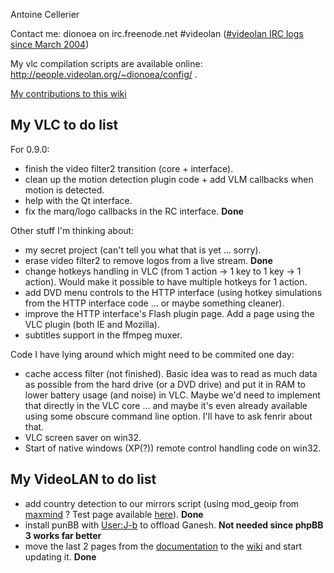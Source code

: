 Antoine Cellerier

Contact me: dionoea on irc.freenode.net #videolan
([http://dionoea.chewa.net/irc/videolan #videolan IRC logs since March 2004])

My vlc compilation scripts are available online: http://people.videolan.org/~dionoea/config/ .

[[Special:Contributions/Dionoea|My contributions to this wiki]]

== My VLC to do list ==

For 0.9.0:
* finish the video filter2 transition (core + interface).
* clean up the motion detection plugin code + add VLM callbacks when motion is detected.
* help with the Qt interface.
* fix the marq/logo callbacks in the RC interface. '''Done'''
Other stuff I'm thinking about:
* my secret project (can't tell you what that is yet ... sorry).
* erase video filter2 to remove logos from a live stream. '''Done'''
* change hotkeys handling in VLC (from 1 action -> 1 key to 1 key -> 1 action). Would make it possible to have multiple hotkeys for 1 action.
* add DVD menu controls to the HTTP interface (using hotkey simulations from the HTTP interface code ... or maybe something cleaner).
* improve the HTTP interface's Flash plugin page. Add a page using the VLC plugin (both IE and Mozilla).
* subtitles support in the ffmpeg muxer.

Code I have lying around which might need to be commited one day:
* cache access filter (not finished). Basic idea was to read as much data as possible from the hard drive (or a DVD drive) and put it in RAM to lower battery usage (and noise) in VLC. Maybe we'd need to implement that directly in the VLC core ... and maybe it's even already available using some obscure command line option. I'll have to ask fenrir about that.
* VLC screen saver on win32.
* Start of native windows (XP(?)) remote control handling code on win32.

== My VideoLAN to do list ==

* add country detection to our mirrors script (using mod_geoip from [http://www.maxmind.com maxmind] ? Test page available [http://dionoea.chewa.net/geoip.php here]). '''Done'''
* install punBB with [[User:J-b]] to offload Ganesh. '''Not needed since phpBB 3 works far better'''
* move the last 2 pages from the [http://www.videolan.org/doc/ documentation] to the [[Documentation:Documentation|wiki]] and start updating it. '''Done'''